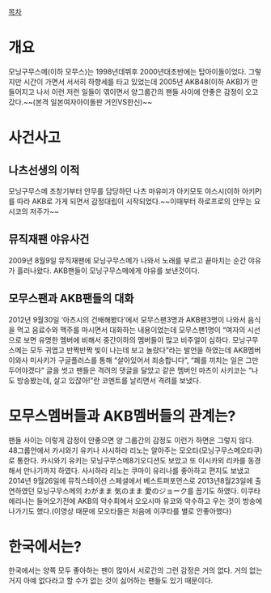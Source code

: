[[목차]]

= 개요 =
모닝구무스메(이하 모무스)는 1998년데뷔후 2000년대초반에는 탑아이돌이었다. 그렇지만 시간이 가면서 서서히 하향세를 타고 있었는데 2005년 AKB48(이하 AKB)가 만들어지고 나서 이런 저런 일들이 엮이면서 양그룹간의 팬들 사이에 안좋은 감정이 오고갔다.~~(본격 일본여자아이돌판 거인VS한신)~~

= 사건사고 =
== 나츠선생의 이적 ==
모닝구무스메 초창기부터 안무를 담당하던 나츠 마유미가 아키모토 야스시(이하 아키P)를 따라 AKB로 가게 되면서 감정대립이 시작되었다.~~이때부터 하로프로의 안무는 요시코의 저주가~~

== 뮤직재팬 야유사건 ==
2009년 8월9일 뮤직재팬에 모닝구무스메가 나와서 노래를 부르고 끝마치는 순간 야유가 흘러나왔다. AKB팬들이 모닝구무스메에게 야유를 보낸것이다.

== 모무스팬과 AKB팬들의 대화 ==
2012년 9월30일 ‘아츠시의 건배해봤다’에서 모무스팬3명과 AKB팬3명이 나와서 음식을 먹고 음료수와 맥주를 마시면서 대화하는 내용이었는데 모무스팬1명이 “여자의 시선으로 보면 유명한 멤버에 비해서 중간이하의 멤버들이 많고 비주얼이 심하다. 모닝구무스메는 모두 귀엽고 반짝반짝 빛이 나는데 보고 놀랐다”라는 발언을 하였는데 AKB멤버 이와사 미사키가 구글플러스를 통해 “살아있어서 죄송합니다”, “폐를 끼치는 일은 그만두어야겠다” 글을 썻고 팬들은 격려의 댓글을 달았고 같은 멤버인 마츠이 사키코는 “나도 방송봤는데, 살고 있잖아!”란 코멘트를 날리면서 격려를 보냈다. 

= 모무스멤버들과 AKB멤버들의 관계는? =
팬들 사이는 이렇게 감정이 안좋으면 양 그룹간의 감정도 이런가 하면은 그렇지 않다. 48그룹안에서 카시와기 유키나 사시하라 리노는 알아주는 모오타(모닝구무스메오타쿠)로 통한다. 카시와기 유키는 모닝구무스메8기오디션도 보았고 또 이시카외 리카를 동경해서 만나기까지 하였다. 사시하라 리노는 쿠마이 유리나를 좋아하고 편지도 보냈고 2014년 9월26일에 뮤직스테이션 스페셜에서 베스트퍼포먼스로 2013년8월23일에 출연하였던 모닝구무스메의 わがまま 気のまま 愛のジョーク를 꼽기도 하였다. 이쿠타 에리나는 들어오기전에 AKB의 악수회에서 오오시마 유코와 악수하고 우는 것이 방송에 나가기도 했다.(이영상 때문에 모오타들은 처음에 이쿠타를 별로 안좋아했다)


= 한국에서는? =
한국에서는 양쪽 모두 좋아하는 팬이 많아서 서로간의 그런 감정은 거의 없다. 거의 없는거지 아예 없다라고 할 수가 없는 것이 싫어하는 팬들도 있기 때문이다.
